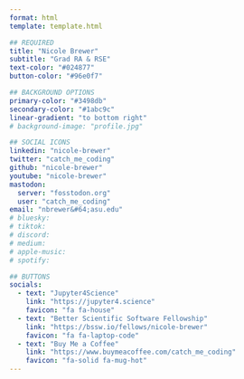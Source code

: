 ```yaml
---
format: html
template: template.html

## REQUIRED
title: "Nicole Brewer"
subtitle: "Grad RA & RSE"
text-color: "#024877"
button-color: "#96e0f7"

## BACKGROUND OPTIONS
primary-color: "#3498db"
secondary-color: "#1abc9c"
linear-gradient: "to bottom right"
# background-image: "profile.jpg"

## SOCIAL ICONS
linkedin: "nicole-brewer"
twitter: "catch_me_coding"
github: "nicole-brewer"
youtube: "nicole-brewer"
mastodon:
  server: "fosstodon.org"
  user: "catch_me_coding"
email: "nbrewer&#64;asu.edu"
# bluesky: 
# tiktok:
# discord:
# medium:
# apple-music:
# spotify:

## BUTTONS
socials:
  - text: "Jupyter4Science"
    link: "https://jupyter4.science"
    favicon: "fa fa-house"
  - text: "Better Scientific Software Fellowship"
    link: "https://bssw.io/fellows/nicole-brewer"
    favicon: "fa fa-laptop-code"
  - text: "Buy Me a Coffee"
    link: "https://www.buymeacoffee.com/catch_me_coding"
    favicon: "fa-solid fa-mug-hot"
---
```

